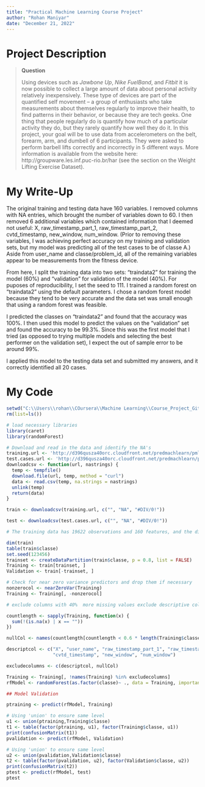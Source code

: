 ---
title: "Practical Machine Learning Course Project"
author: "Rohan Maniyar"
date: "December 21, 2022"
---



# Project Description

> **Question**
> 
> Using devices such as *Jawbone Up*, *Nike FuelBand*, and *Fitbit* it is now possible to collect a large amount of data about personal activity relatively inexpensively. These type of devices are part of the quantified self movement -- a group of enthusiasts who take measurements about themselves regularly to improve their health, to find patterns in their behavior, or because they are tech geeks. One thing that people regularly do is quantify how much of a particular activity they do, but they rarely quantify how well they do it. In this project, your goal will be to use data from accelerometers on the belt, forearm, arm, and dumbell of 6 participants. They were asked to perform barbell lifts correctly and incorrectly in 5 different ways. More information is available from the website here: http://groupware.les.inf.puc-rio.br/har (see the section on the Weight Lifting Exercise Dataset). 



# My Write-Up

The original training and testing data have 160 variables.  I removed columns with NA entries, which brought the number of variables down to 60.  I then removed 6 additional variables which contained information that I deemed not useful: X, raw_timestamp_part_1, raw_timestamp_part_2, cvtd_timestamp, new_window, num_window.  (Prior to removing these variables, I was achieving perfect accuracy on my training and validation sets, but my model was predicting all of the test cases to be of classe A.)  Aside from user_name and classe/problem_id, all of the remaining variables appear to be measurements from the fitness device.  

From here, I split the training data into two sets: "traindata2" for training the model (60%) and "validation" for validation of the model (40%).  For puposes of reproducibility, I set the seed to 111.  I trained a random forest on "traindata2" using the default parameters.  I chose a random forest model because they tend to be very accurate and the data set was small enough that using a random forest was feasible.

I predicted the classes on "traindata2" and found that the accuracy was 100%.  I then used this model to predict the values on the "validation" set and found the accuracy to be 99.3%.  Since this was the first model that I tried (as opposed to trying multiple models and selecting the best performer on the validation set), I expect the out of sample error to be around 99%.  

I applied this model to the testing data set and submitted my answers, and it correctly identified all 20 cases.  



# My Code

```{r, include=FALSE}
setwd("C:\\Users\\rohan\\COursera\\Machine Learning\\Course_Project_GitHub\\practicalmachinelearning")
rm(list=ls())
```

```{r, message=FALSE}
# load necessary libraries
library(caret)
library(randomForest)
```

```{r}
# Download and read in the data and identify the NA's
training.url <- 'http://d396qusza40orc.cloudfront.net/predmachlearn/pml-training.csv'
test.cases.url <- 'http://d396qusza40orc.cloudfront.net/predmachlearn/pml-testing.csv'
downloadcsv <- function(url, nastrings) {
  temp <- tempfile()
  download.file(url, temp, method = "curl")
  data <- read.csv(temp, na.strings = nastrings)
  unlink(temp)
  return(data)
}

train <- downloadcsv(training.url, c("", "NA", "#DIV/0!"))

test <- downloadcsv(test.cases.url, c("", "NA", "#DIV/0!"))

# The training data has 19622 observations and 160 features, and the distribution of the five measured stances A,B,C,D,E is:

dim(train)
table(train$classe)
set.seed(123456)
trainset <- createDataPartition(train$classe, p = 0.8, list = FALSE)
Training <- train[trainset, ]
Validation <- train[-trainset, ]

# Check for near zero variance predictors and drop them if necessary
nonzerocol <- nearZeroVar(Training)
Training <- Training[, -nonzerocol]

# exclude columns with 40%  more missing values exclude descriptive columns

countlength <- sapply(Training, function(x) {
  sum(!(is.na(x) | x == ""))
})

nullCol <- names(countlength[countlength < 0.6 * length(Training$classe)])

descriptcol <- c("X", "user_name", "raw_timestamp_part_1", "raw_timestamp_part_2", 
                 "cvtd_timestamp", "new_window", "num_window")

excludecolumns <- c(descriptcol, nullCol)

Training <- Training[, !names(Training) %in% excludecolumns]
rfModel <- randomForest(as.factor(classe)~ ., data = Training, importance = TRUE, ntrees = 10)

## Model Validation 

ptraining <- predict(rfModel, Training)

# Using 'union' to ensure same level
u1 <- union(ptraining,Training$classe)
t1 <- table(factor(ptraining, u1), factor(Training$classe, u1))
print(confusionMatrix(t1))
pvalidation <- predict(rfModel, Validation)

# Using 'union' to ensure same level
u2 <- union(pvalidation,Validation$classe)
t2 <- table(factor(pvalidation, u2), factor(Validation$classe, u2))
print(confusionMatrix(t2))
ptest <- predict(rfModel, test)
ptest
```